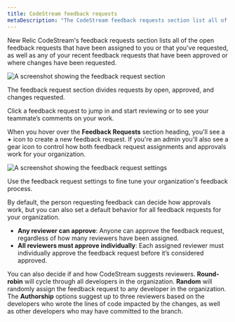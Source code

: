 ```yaml
---
title: CodeStream feedback requests
metaDescription: "The CodeStream feedback requests section list all of your open feedback requests."
---
```


New Relic CodeStream's feedback requests section lists all of the open feedback requests that have been assigned to you or that you've requested, as well as any of your recent feedback requests that have been approved or where changes have been requested.

![A screenshot showing the feedback request section](/images/FRSection1.png "feedback-request-section")
<figcaption>The feedback request section divides requests by open, approved, and changes requested.</figcaption>

Click a feedback request to jump in and start reviewing or to see your teammate’s comments on your work.

When you hover over the **Feedback Requests** section heading, you'll see a **+** icon to create a new feedback request. If you're an admin you'll also see a gear icon to control how both feedback request assignments and approvals work for your organization.

![A screenshot showing the feedback request settings](/images/FRTeamSettings.png "feedback-request-settings")
<figcaption>Use the feedback request settings to fine tune your organization's feedback process.</figcaption>

By default, the person requesting feedback can decide how approvals work, but you can also set a default behavior for all feedback requests for your organization.

* **Any reviewer can approve**: Anyone can approve the feedback request, regardless of how many reviewers have been assigned.
* **All reviewers must approve individually**: Each assigned reviewer must individually approve the feedback request before it’s considered approved.

You can also decide if and how CodeStream suggests reviewers. **Round-robin** will cycle through all developers in the organization. **Random** will randomly assign the feedback request to any developer in the organization. The **Authorship** options suggest up to three reviewers based on the developers who wrote the lines of code impacted by the changes, as well as other developers who may have committed to the branch.

